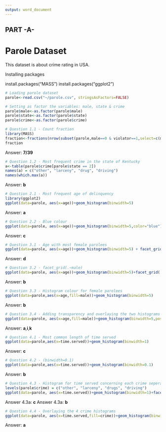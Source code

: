 ---
output: word_document
---
## PART -A-

# Parole Dataset

This dataset is about crime rating in USA.

Installing packages

install.packages("MASS")
install.packages("ggplot2")

```{r}
# Loading parole dataset
parole<-read.csv("~/parole.csv", stringsAsFactors=FALSE)

# Setting as factor the variables: male, state & crime
parole$male<-as.factor(parole$male)
parole$state<-as.factor(parole$state)
parole$crime<-as.factor(parole$crime)

# Question 1.1 - Count fraction
library(MASS)
fraction<-fractions(nrow(subset(parole,male==0 & violator==1,select=c(male)))/nrow(subset(parole,violator==1,select=c(male))))
fraction
```

Answer: **7/39**

```{r}
# Question 1.2 - Most frequent crime in the state of Kentucky
a<-table(parole$crime[parole$state == 2])
names(a) = c("other", "larceny", "drug", "driving")
names(which.max(a))
```

Answer: **b**

```{r,fig.width=4,fig.height=3}  
# Question 2.1 - Most frequent age of delinquency
library(ggplot2)
ggplot(data=parole, aes(x=age))+geom_histogram(binwidth=5)
```

Answer: **a**

```{r,fig.width=4,fig.height=3}  
# Question 2.2 - Blue colour
ggplot(data=parole, aes(x=age))+geom_histogram(binwidth=5,color="blue")
```

Answer: **c**

```{r,fig.width=4,fig.height=3}  
# Question 3.1 - Age with most female parolees
ggplot(data=parole, aes(x=age))+geom_histogram(binwidth=5) + facet_grid(male~.)
```

Answer: **d**

```{r,fig.width=4,fig.height=3}  
# Question 3.2 - facet_grid(.~male)
ggplot(data=parole, aes(x=age))+geom_histogram(binwidth=5)+facet_grid(.~male)
```

Answer: **b**

```{r,fig.width=4,fig.height=3}  
# Question 3.3 - Histogram colour for female parolees
ggplot(data=parole,aes(x=age,fill=male))+geom_histogram(binwidth=5)
```

Answer: **b**

```{r,fig.width=4,fig.height=3}  
# Question 3.4 - Adding transparency and overlaying the two histograms
ggplot(data=parole, aes(x=age,fill=male))+geom_histogram(binwidth=5,position="identity",alpha=0.5)
```

Answer: **a**,**i**,**k**

```{r,fig.width=4,fig.height=3}  
# Question 4.1 - Most common length of time served
ggplot(data=parole,aes(x=time.served))+geom_histogram(binwidth=1)
```

Answer: **c**

```{r,fig.width=4,fig.height=3}  
# Question 4.2 - (binwidth=0.1)
ggplot(data=parole,aes(x=time.served))+geom_histogram(binwidth=0.1)
```

Answer: **b**

```{r,fig.width=4,fig.height=3}  
# Question 4.3 - Histogram for time served concerning each crime seperately
levels(parole$crime) = c("other", "larceny", "drugs", "driving")
ggplot(data=parole, aes(x=time.served))+geom_histogram(binwidth=1)+facet_grid(crime~.)
```

Answer 4.3a: **c**
Answer 4.3a: **b**

```{r,fig.width=4,fig.height=3}
# Question 4.4 - Overlaying the 4 crime histograms
ggplot(data=parole, aes(x=time.served,fill=crime))+geom_histogram(binwidth=1,position ="identity",alpha=0.5)
```

Answer: **a**
